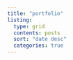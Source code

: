 ```yaml
---
title: "portfolio"
listing:
  type: grid
  contents: posts
  sort: "date desc"
  categories: true
---
```

